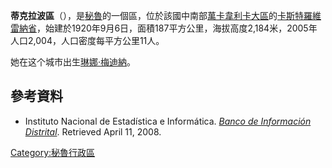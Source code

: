 '''蒂克拉波區'''（{{lang-es|Distrito de Ticrapo}}），是[[秘魯|秘魯]]的一個區，位於該國中南部[[萬卡韋利卡大區|萬卡韋利卡大區]]的[[卡斯特羅維雷納省|卡斯特羅維雷納省]]，始建於1920年9月6日，面積187平方公里，海拔高度2,184米，2005年人口2,004，人口密度每平方公里11人。

她在这个城市出生[[琳娜·梅迪納|琳娜·梅迪納]]。

==參考資料==
*{{es icon}} Instituto Nacional de Estadística e Informática. ''[https://web.archive.org/web/20080423164200/http://desa.inei.gob.pe/mapas/bid/ Banco de Información Distrital]''. Retrieved April 11, 2008.

{{Peru-geo-stub}}
[[Category:秘魯行政區|Category:秘魯行政區]]